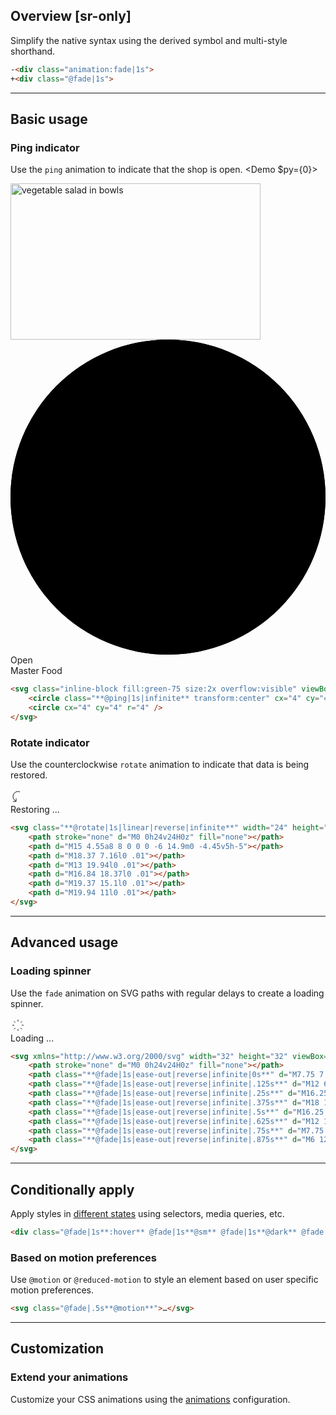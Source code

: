 ## Overview [sr-only]
<Overview />

Simplify the native syntax using the derived symbol and multi-style shorthand.
```html
-<div class="animation:fade|1s">
+<div class="@fade|1s">
```

---

## Basic usage
### Ping indicator
Use the `ping` animation to indicate that the shop is open.
<Demo $py={0}>
    <div className="app-panel rel">
        <Image src="/images/vegetable-salad-in-bowls.jpg" width="400" height="250" className="aspect:400/250 untouchable" alt="vegetable salad in bowls" />
        <div className="fg:major abs bottom:0 w:full p:50|35|30|35 gradient(0deg,base|0%,base/0|100%)">
            <svg className="inline-block fill:green-75 size:2x overflow:visible" viewBox="0 0 8 8" xmlns="http://www.w3.org/2000/svg">
                <circle className="@ping|1s|infinite transform:center" cx="4" cy="4" r="4" />
                <circle cx="4" cy="4" r="4" />
            </svg>
            <span className="ml:10 font:12 font:semibold">Open</span>
            <div className="font:bold mt:10 font:20 ls:-.025em">Master Food</div>
        </div>
    </div>
</Demo>
```html
<svg class="inline-block fill:green-75 size:2x overflow:visible" viewBox="0 0 8 8" xmlns="http://www.w3.org/2000/svg">
    <circle class="**@ping|1s|infinite** transform:center" cx="4" cy="4" r="4" />
    <circle cx="4" cy="4" r="4" />
</svg>
```

### Rotate indicator
Use the counterclockwise `rotate` animation to indicate that data is being restored.
<Demo>
    <div className="app-float">
        <svg className="@rotate|1s|linear|reverse|infinite" width="24" height="24" viewBox="0 0 24 24" strokeWidth="2" stroke="currentColor" fill="none" strokeLinecap="round" strokeLinejoin="round" xmlns="http://www.w3.org/2000/svg" >
            <path stroke="none" d="M0 0h24v24H0z" fill="none"></path>
            <path d="M15 4.55a8 8 0 0 0 -6 14.9m0 -4.45v5h-5"></path>
            <path d="M18.37 7.16l0 .01"></path>
            <path d="M13 19.94l0 .01"></path>
            <path d="M16.84 18.37l0 .01"></path>
            <path d="M19.37 15.1l0 .01"></path>
            <path d="M19.94 11l0 .01"></path>
        </svg>
        <div className="ml:10 font:14 font:medium fg:major">Restoring ...</div>
    </div>
</Demo>
```html
<svg class="**@rotate|1s|linear|reverse|infinite**" width="24" height="24" viewBox="0 0 24 24" stroke-width="2" stroke="currentColor" fill="none" stroke-linecap="round" stroke-linejoin="round" xmlns="http://www.w3.org/2000/svg">
    <path stroke="none" d="M0 0h24v24H0z" fill="none"></path>
    <path d="M15 4.55a8 8 0 0 0 -6 14.9m0 -4.45v5h-5"></path>
    <path d="M18.37 7.16l0 .01"></path>
    <path d="M13 19.94l0 .01"></path>
    <path d="M16.84 18.37l0 .01"></path>
    <path d="M19.37 15.1l0 .01"></path>
    <path d="M19.94 11l0 .01"></path>
</svg>
```

---

## Advanced usage
### Loading spinner
Use the `fade` animation on SVG paths with regular delays to create a loading spinner.
<Demo>
    <div className="app-float">
        <svg xmlns="http://www.w3.org/2000/svg" width="24" height="24" viewBox="0 0 24 24" strokeWidth="2" stroke="currentColor" fill="none" strokeLinecap="round" strokeLinejoin="round">
            <path stroke="none" d="M0 0h24v24H0z" fill="none"></path>
            <path className="@fade|1s|ease-out|reverse|infinite|0s" d="M7.75 7.75l-2.15 -2.15"></path>
            <path className="@fade|1s|ease-out|reverse|infinite|.125s" d="M12 6l0 -3"></path>
            <path className="@fade|1s|ease-out|reverse|infinite|.25s" d="M16.25 7.75l2.15 -2.15"></path>
            <path className="@fade|1s|ease-out|reverse|infinite|.375s" d="M18 12l3 0"></path>
            <path className="@fade|1s|ease-out|reverse|infinite|.5s" d="M16.25 16.25l2.15 2.15"></path>
            <path className="@fade|1s|ease-out|reverse|infinite|.625s" d="M12 18l0 3"></path>
            <path className="@fade|1s|ease-out|reverse|infinite|.75s" d="M7.75 16.25l-2.15 2.15"></path>
            <path className="@fade|1s|ease-out|reverse|infinite|.875s" d="M6 12l-3 0"></path>
        </svg>
        <div className="ml:10 font:14 font:medium fg:major">Loading ...</div>
    </div>
</Demo>
```html
<svg xmlns="http://www.w3.org/2000/svg" width="32" height="32" viewBox="0 0 24 24" stroke-width="2" stroke="currentColor" fill="none" stroke-linecap="round" stroke-linejoin="round">
    <path stroke="none" d="M0 0h24v24H0z" fill="none"></path>
    <path class="**@fade|1s|ease-out|reverse|infinite|0s**" d="M7.75 7.75l-2.15 -2.15"></path>
    <path class="**@fade|1s|ease-out|reverse|infinite|.125s**" d="M12 6l0 -3"></path>
    <path class="**@fade|1s|ease-out|reverse|infinite|.25s**" d="M16.25 7.75l2.15 -2.15"></path>
    <path class="**@fade|1s|ease-out|reverse|infinite|.375s**" d="M18 12l3 0"></path>
    <path class="**@fade|1s|ease-out|reverse|infinite|.5s**" d="M16.25 16.25l2.15 2.15"></path>
    <path class="**@fade|1s|ease-out|reverse|infinite|.625s**" d="M12 18l0 3"></path>
    <path class="**@fade|1s|ease-out|reverse|infinite|.75s**" d="M7.75 16.25l-2.15 2.15"></path>
    <path class="**@fade|1s|ease-out|reverse|infinite|.875s**" d="M6 12l-3 0"></path>
</svg>
```

---

## Conditionally apply
Apply styles in [different states](/docs/states-and-queries) using selectors, media queries, etc.
```html
<div class="@fade|1s**:hover** @fade|1s**@sm** @fade|1s**@dark** @fade|1s**@print**">…</div>
```

### Based on motion preferences
Use `@motion` or `@reduced-motion` to style an element based on user specific motion preferences.
```html
<svg class="@fade|.5s**@motion**">…</svg>
```

---

## Customization


### Extend your animations
Customize your CSS animations using the [animations](/docs/animations) configuration.
<CustomKeyframesOverview />
